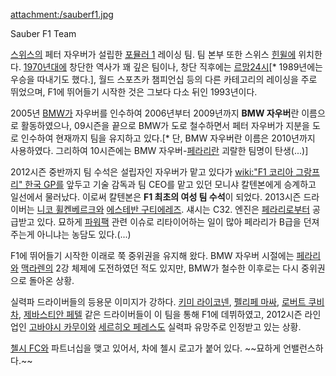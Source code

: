 attachment:/sauberf1.jpg

Sauber F1 Team

[[스위스]]의 페터 자우버가 설립한 [[포뮬러 1]] 레이싱 팀. 팀 본부 또한 스위스 [[힌윌]]에 위치한다. [[1970년대]]에 창단한 역사가 꽤 깊은 팀이나, 창단 직후에는 [[르망24시]][* 1989년에는 우승을 따내기도 했다.], 월드 스포츠카 챔피언십 등의 다른 카테고리의 레이싱을 주로 뛰었으며, F1에 뛰어들기 시작한 것은 그보다 다소 뒤인 1993년이다.

2005년 [[BMW]]가 자우버를 인수하여 2006년부터 2009년까지 '''BMW 자우버'''란 이름으로 활동하였으나, 09시즌을 끝으로 BMW가 도로 철수하면서 페터 자우버가 지분을 도로 인수하여 현재까지 팀을 유지하고 있다.[* 단, BMW 자우버란 이름은 2010년까지 사용하였다. 그리하여 10시즌에는 BMW 자우버-[[페라리]]란 괴랄한 팀명이 탄생(...)]

2012시즌 중반까지 팀 수석은 설립자인 자우버가 맡고 있다가 [[wiki:"F1 코리아 그랑프리" 한국 GP]]를 앞두고 기술 감독과 팀 CEO를 맡고 있던 모니샤 칼텐본에게 승계하고 일선에서 물러났다. 이로써 칼텐본은 '''F1 최초의 여성 팀 수석'''이 되었다. 2013시즌 드라이버는 [[니코 휠켄베르크]]와 [[에스테반 구티에레즈]]. 섀시는 C32. 엔진은 [[페라리]]로부터 공급받고 있다. 묘하게 [[파워팩]] 관련 이슈로 리타이어하는 일이 많아 페라리가 B급을 던져주는게 아니냐는 농담도 있다.(...)

F1에 뛰어들기 시작한 이래로 쭉 중위권을 유지해 왔다. BMW 자우버 시절에는 [[페라리]]와 [[맥라렌]]의 2강 체제에 도전하였던 적도 있지만, BMW가 철수한 이후로는 다시 중위권으로 돌아온 상황.

실력파 드라이버들의 등용문 이미지가 강하다. [[키미 라이코넨]], [[펠리페 마싸]], [[로버트 쿠비차]], [[제바스티안 페텔]] 같은 드라이버들이 이 팀을 통해 F1에 데뷔하였고, 2012시즌 라인업인 [[고바야시 카무이]]와 [[세르히오 페레스]]도 실력파 유망주로 인정받고 있는 상황.

[[첼시 FC]]와 파트너십을 맺고 있어서, 차에 첼시 로고가 붙어 있다. ~~묘하게 언밸런스하다.~~

